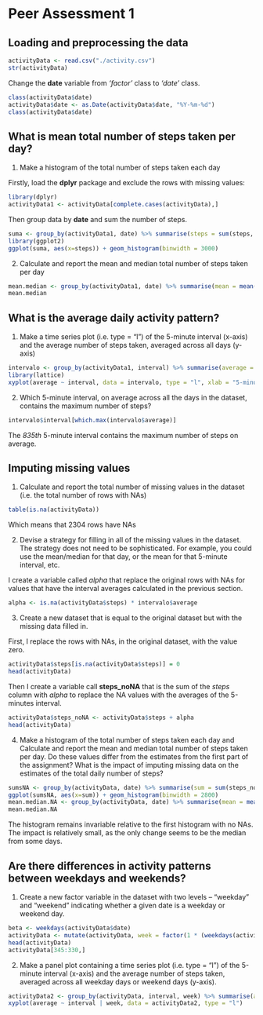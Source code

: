 Peer Assessment 1
===================
## Loading and preprocessing the data
```r
activityData <- read.csv("./activity.csv")
str(activityData)
```

Change the **date** variable from *'factor'* class to *'date'* class.
```r
class(activityData$date)
activityData$date <- as.Date(activityData$date, "%Y-%m-%d")
class(activityData$date)
```
## What is mean total number of steps taken per day?

1. Make a histogram of the total number of steps taken each day


Firstly, load the **dplyr** package and exclude the rows with missing values:
```r
library(dplyr)
activityData1 <- activityData[complete.cases(activityData),]
```


Then group data by **date** and sum the number of steps.
```r
suma <- group_by(activityData1, date) %>% summarise(steps = sum(steps, na.rm = T))
library(ggplot2)
ggplot(suma, aes(x=steps)) + geom_histogram(binwidth = 3000)
```

2. Calculate and report the mean and median total number of steps taken per day
```r
mean.median <- group_by(activityData1, date) %>% summarise(mean = mean(steps, na.rm = T), median = median(steps))
mean.median
```

## What is the average daily activity pattern?

1. Make a time series plot (i.e. type = "l") of the 5-minute interval (x-axis) and the average number of steps taken, averaged across all days (y-axis)
```r
intervalo <- group_by(activityData1, interval) %>% summarise(average = mean(steps))
library(lattice)
xyplot(average ~ interval, data = intervalo, type = "l", xlab = "5-minute interval", ylab = "average No. of steps taken", main = "Time series plot")
```


2. Which 5-minute interval, on average across all the days in the dataset, contains the maximum number of steps?
```r
intervalo$interval[which.max(intervalo$average)]
```
The *835th* 5-minute interval contains the maximum number of steps on average.

## Imputing missing values

1. Calculate and report the total number of missing values in the dataset (i.e. the total number of rows with NAs)
```r
table(is.na(activityData))
```
Which means that  2304 rows have NAs


2. Devise a strategy for filling in all of the missing values in the dataset. The strategy does not need to be sophisticated. For example, you could use the mean/median for that day, or the mean for that 5-minute interval, etc.


I create a variable called *alpha* that replace the original rows with NAs for values that have the interval averages calculated in the previous section.
```r
alpha <- is.na(activityData$steps) * intervalo$average
```

3. Create a new dataset that is equal to the original dataset but with the missing data filled in.


First, I replace the rows with NAs, in the original dataset, with the value zero. 
```r
activityData$steps[is.na(activityData$steps)] = 0
head(activityData)
```
Then I create a variable call **steps_noNA** that is the sum of the *steps* column with *alpha* to replace the NA values with the averages of the 5-minutes interval.
```r
activityData$steps_noNA <- activityData$steps + alpha
head(activityData)
```

4. Make a histogram of the total number of steps taken each day and Calculate and report the mean and median total number of steps taken per day. Do these values differ from the estimates from the first part of the assignment? What is the impact of imputing missing data on the estimates of the total daily number of steps?

```r
sumsNA <- group_by(activityData, date) %>% summarise(sum = sum(steps_noNA, na.rm = T))
ggplot(sumsNA, aes(x=sum)) + geom_histogram(binwidth = 2800)
mean.median.NA <- group_by(activityData, date) %>% summarise(mean = mean(steps_noNA, na.rm = T), median = median(steps_noNA))
mean.median.NA
```

The histogram remains invariable relative to the first histogram with no NAs. The impact is relatively small, as the only change seems to be the median from some days.


## Are there differences in activity patterns between weekdays and weekends?

1. Create a new factor variable in the dataset with two levels -- "weekday" and "weekend" indicating whether a given date is a weekday or weekend day.

```r
beta <- weekdays(activityData$date)
activityData <- mutate(activityData, week = factor(1 * (weekdays(activityData$date) > "Thursday"), labels = c("weekday", "weekend"))) 
head(activityData)
activityData[345:330,]
```
2. Make a panel plot containing a time series plot (i.e. type = "l") of the 5-minute interval (x-axis) and the average number of steps taken, averaged across all weekday days or weekend days (y-axis).

```r
activityData2 <- group_by(activityData, interval, week) %>% summarise(average = mean(steps_noNA))
xyplot(average ~ interval | week, data = activityData2, type = "l")
```